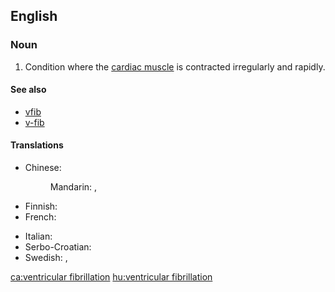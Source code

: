 ==English==

===Noun===
{{en-noun|head=[[ventricular]] [[fibrillation]]|-}}

# {{context|pathology|lang=en}} Condition where the [[cardiac muscle]] is contracted irregularly and rapidly.

====See also====
* [[vfib]]
* [[v-fib]]

====Translations====
{{trans-top|Condition where cardiac muscle is contracted irregularly and rapidly}}
* Chinese:
*: Mandarin: {{t|cmn|室顫|sc=Hani}}, {{t|cmn|室颤|tr=shìchàn|sc=Hani}}
* Finnish: {{t+|fi|kammiovärinä}}
* French: {{t|fr|fibrillation ventriculaire|f}}
{{trans-mid}}
* Italian: {{t|it|fibrillazione ventricolare|f}}
* Serbo-Croatian: {{t|sh|ventrikularna fibrilacija|f}}
* Swedish: {{t+|sv|ventrikelflimmer|n}}, {{t|sv|kammarflimmer|n}}
{{trans-bottom}}

[[ca:ventricular fibrillation]]
[[hu:ventricular fibrillation]]